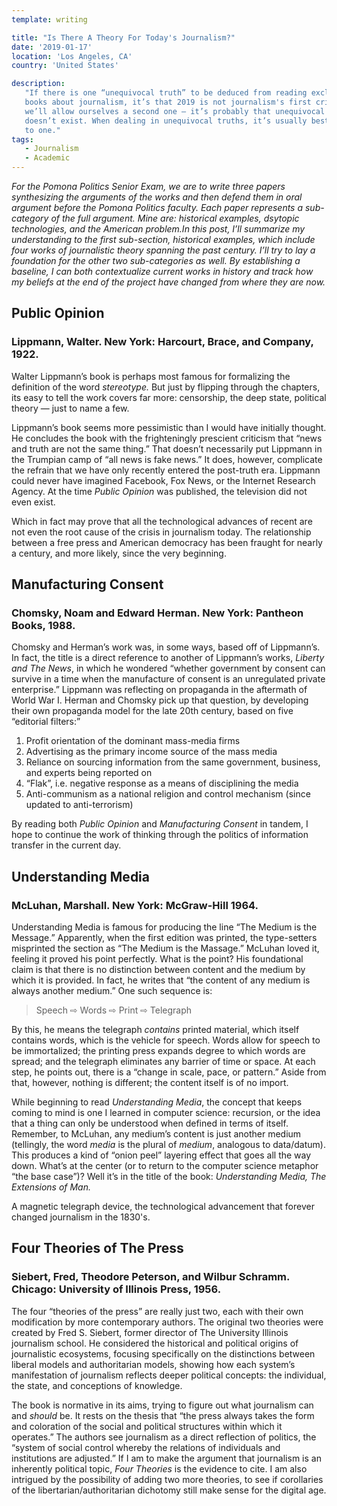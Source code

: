 ```yaml
---
template: writing

title: "Is There A Theory For Today's Journalism?"
date: '2019-01-17'
location: 'Los Angeles, CA'
country: 'United States'

description:
   "If there is one “unequivocal truth” to be deduced from reading exclusively
   books about journalism, it’s that 2019 is not journalism's first crisis. If
   we’ll allow ourselves a second one — it’s probably that unequivocal truth
   doesn’t exist. When dealing in unequivocal truths, it’s usually best to stick
   to one."
tags:
   - Journalism
   - Academic
---
```


_For the Pomona Politics Senior Exam, we are to write three papers synthesizing
the arguments of the works and then defend them in oral argument before the
Pomona Politics faculty. Each paper represents a sub-category of the full
argument. Mine are: historical examples, dsytopic technologies, and the American
problem.In this post, I’ll summarize my understanding to the first sub-section,
historical examples, which include four works of journalistic theory spanning
the past century. I’ll try to lay a foundation for the other two sub-categories
as well. By establishing a baseline, I can both contextualize current works in
history and track how my beliefs at the end of the project have changed from
where they are now._

## Public Opinion

### Lippmann, Walter. New York: Harcourt, Brace, and Company, 1922.

Walter Lippmann’s book is perhaps most famous for formalizing the definition of
the word _stereotype._ But just by flipping through the chapters, its easy to
tell the work covers far more: censorship, the deep state, political theory —
just to name a few.

Lippmann’s book seems more pessimistic than I would have initially thought. He
concludes the book with the frighteningly prescient criticism that “news and
truth are not the same thing.” That doesn’t necessarily put Lippmann in the
Trumpian camp of “all news is fake news.” It does, however, complicate the
refrain that we have only recently entered the post-truth era. Lippmann could
never have imagined Facebook, Fox News, or the Internet Research Agency. At the
time _Public Opinion_ was published, the television did not even exist.

Which in fact may prove that all the technological advances of recent are not
even the root cause of the crisis in journalism today. The relationship between
a free press and American democracy has been fraught for nearly a century, and
more likely, since the very beginning.

## Manufacturing Consent

### Chomsky, Noam and Edward Herman. New York: Pantheon Books, 1988.

Chomsky and Herman’s work was, in some ways, based off of Lippmann’s. In fact,
the title is a direct reference to another of Lippmann’s works, _Liberty and The
News_, in which he wondered “whether government by consent can survive in a time
when the manufacture of consent is an unregulated private enterprise.” Lippmann
was reflecting on propaganda in the aftermath of World War I. Herman and Chomsky
pick up that question, by developing their own propaganda model for the late
20th century, based on five “editorial filters:”

1. Profit orientation of the dominant mass-media firms
2. Advertising as the primary income source of the mass media
3. Reliance on sourcing information from the same government, business, and
   experts being reported on
4. “Flak”, i.e. negative response as a means of disciplining the media
5. Anti-communism as a national religion and control mechanism (since updated to
   anti-terrorism)

By reading both _Public Opinion_ and _Manufacturing Consent_ in tandem, I hope
to continue the work of thinking through the politics of information transfer in
the current day.

## Understanding Media

### McLuhan, Marshall. New York: McGraw-Hill 1964.

Understanding Media is famous for producing the line “The Medium is the
Message.” Apparently, when the first edition was printed, the type-setters
misprinted the section as “The Medium is the Massage.” McLuhan loved it, feeling
it proved his point perfectly. What is the point? His foundational claim is that
there is no distinction between content and the medium by which it is provided.
In fact, he writes that “the content of any medium is always another medium.”
One such sequence is:

> Speech ⇨ Words ⇨ Print ⇨ Telegraph

By this, he means the telegraph _contains_ printed material, which itself
contains words, which is the vehicle for speech. Words allow for speech to be
immortalized; the printing press expands degree to which words are spread; and
the telegraph eliminates any barrier of time or space. At each step, he points
out, there is a “change in scale, pace, or pattern.” Aside from that, however,
nothing is different; the content itself is of no import.

While beginning to read _Understanding_ _Media_, the concept that keeps coming
to mind is one I learned in computer science: recursion, or the idea that a
thing can only be understood when defined in terms of itself. Remember, to
McLuhan, any medium’s content is just another medium (tellingly, the word
_media_ is the plural of _medium_, analogous to data/datum). This produces a
kind of “onion peel” layering effect that goes all the way down. What’s at the
center (or to return to the computer science metaphor “the base case”)? Well
it’s in the title of the book: _Understanding Media, The Extensions of Man._

<span class='figcaption_hack'>
	A magnetic telegraph device, the technological advancement that forever
	changed journalism in the 1830's.
</span>

## Four Theories of The Press

### Siebert, Fred, Theodore Peterson, and Wilbur Schramm. Chicago: University of Illinois Press, 1956.

The four “theories of the press” are really just two, each with their own
modification by more contemporary authors. The original two theories were
created by Fred S. Siebert, former director of The University Illinois
journalism school. He considered the historical and political origins of
journalistic ecosystems, focusing specifically on the distinctions between
liberal models and authoritarian models, showing how each system’s manifestation
of journalism reflects deeper political concepts: the individual, the state, and
conceptions of knowledge.

The book is normative in its aims, trying to figure out what journalism can and
_should_ be. It rests on the thesis that “the press always takes the form and
coloration of the social and political structures within which it operates.” The
authors see journalism as a direct reflection of politics, the “system of social
control whereby the relations of individuals and institutions are adjusted.” If
I am to make the argument that journalism is an inherently political topic,
_Four Theories_ is the evidence to cite. I am also intrigued by the possibility
of adding two more theories, to see if corollaries of the
libertarian/authoritarian dichotomy still make sense for the digital age.
